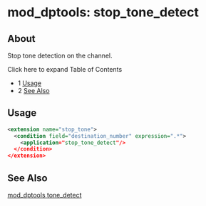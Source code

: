 
# mod_dptools: stop_tone_detect 

 

## About

Stop tone detection on the channel.

Click here to expand Table of Contents

* 1 [Usage](#-freeswitch--mod_dptools-stop_tone_detect-)
* 2 [See Also](#-freeswitch--mod_dptools-stop_tone_detect-)

## Usage

```xml
<extension name="stop_tone">
  <condition field="destination_number" expression=".*">
    <application="stop_tone_detect"/>
  </condition>
</extension>
```

## See Also

[mod\_dptools tone\_detect](./6586957.mdx#about)


